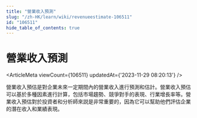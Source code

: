 ```yaml
---
title: "營業收入預測"
slug: "/zh-HK/learn/wiki/revenueestimate-106511"
id: "106511"
hide_table_of_contents: true
---
```



<Breadcrumbs current="營業收入預測" />

# 營業收入預測

<ArticleMeta viewCount={106511} updatedAt={'2023-11-29 08:20:13'} />
<div className='border-solid border-b border-t-0 my-4 border-[var(--ifm-color-gray-300)]' />

營業收入預估是對企業未來一定期間內的營業收入進行預測和估計。營業收入預估可以基於多種因素進行計算，包括市場趨勢、競爭對手的表現、行業增長率等。營業收入預估對於投資者和分析師來説是非常重要的，因為它可以幫助他們評估企業的潛在收入和業績表現。
